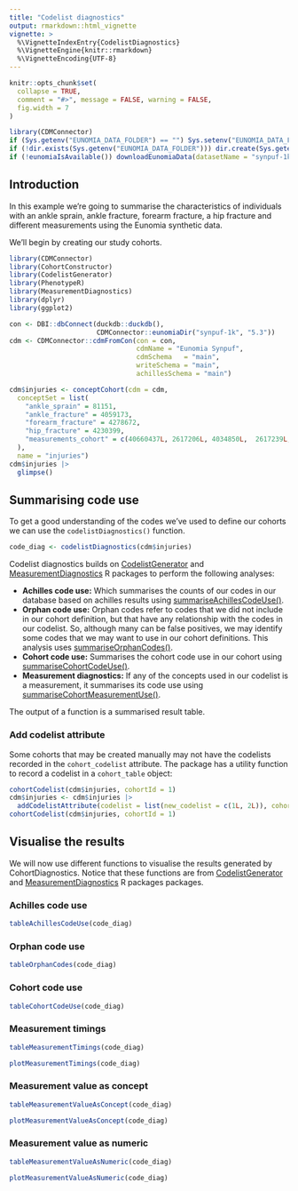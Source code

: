 ```yaml
---
title: "Codelist diagnostics"
output: rmarkdown::html_vignette
vignette: >
  %\VignetteIndexEntry{CodelistDiagnostics}
  %\VignetteEngine{knitr::rmarkdown}
  %\VignetteEncoding{UTF-8}
---
```


```r
knitr::opts_chunk$set(
  collapse = TRUE,
  comment = "#>", message = FALSE, warning = FALSE,
  fig.width = 7
)

library(CDMConnector)
if (Sys.getenv("EUNOMIA_DATA_FOLDER") == "") Sys.setenv("EUNOMIA_DATA_FOLDER" = tempdir())
if (!dir.exists(Sys.getenv("EUNOMIA_DATA_FOLDER"))) dir.create(Sys.getenv("EUNOMIA_DATA_FOLDER"))
if (!eunomiaIsAvailable()) downloadEunomiaData(datasetName = "synpuf-1k")
```

## Introduction
In this example we're going to summarise the characteristics of individuals with an ankle sprain, ankle fracture, forearm fracture, a hip fracture and different measurements using the Eunomia synthetic data. 

We'll begin by creating our study cohorts.

```r
library(CDMConnector)
library(CohortConstructor)
library(CodelistGenerator)
library(PhenotypeR)
library(MeasurementDiagnostics)
library(dplyr)
library(ggplot2)

con <- DBI::dbConnect(duckdb::duckdb(), 
                      CDMConnector::eunomiaDir("synpuf-1k", "5.3"))
cdm <- CDMConnector::cdmFromCon(con = con, 
                                cdmName = "Eunomia Synpuf",
                                cdmSchema   = "main",
                                writeSchema = "main", 
                                achillesSchema = "main")

cdm$injuries <- conceptCohort(cdm = cdm,
  conceptSet = list(
    "ankle_sprain" = 81151,
    "ankle_fracture" = 4059173,
    "forearm_fracture" = 4278672,
    "hip_fracture" = 4230399,
    "measurements_cohort" = c(40660437L, 2617206L, 4034850L,  2617239L, 4098179L)
  ),
  name = "injuries")
cdm$injuries |> 
  glimpse()
```

## Summarising code use
To get a good understanding of the codes we've used to define our cohorts we can use the `codelistDiagnostics()` function.
```r
code_diag <- codelistDiagnostics(cdm$injuries)
```

Codelist diagnostics builds on [CodelistGenerator](https://darwin-eu.github.io/CodelistGenerator/) and [MeasurementDiagnostics](https://ohdsi.github.io/MeasurementDiagnostics/) R packages to perform the following analyses:

-   **Achilles code use:** Which summarises the counts of our codes in our database based on achilles results using [summariseAchillesCodeUse()](https://darwin-eu.github.io/CodelistGenerator/reference/summariseAchillesCodeUse.html).
-   **Orphan code use:** Orphan codes refer to codes that we did not include in our cohort definition, but that have any relationship with the codes in our codelist. So, although many can be false positives, we may identify some codes that we may want to use in our cohort definitions. This analysis uses [summariseOrphanCodes()](https://darwin-eu.github.io/CodelistGenerator/reference/summariseOrphanCodes.html).
-   **Cohort code use:** Summarises the cohort code use in our cohort using [summariseCohortCodeUse()](https://darwin-eu.github.io/CodelistGenerator/reference/summariseCohortCodeUse.html).
-   **Measurement diagnostics:** If any of the concepts used in our codelist is a measurement, it summarises its code use using [summariseCohortMeasurementUse()](https://ohdsi.github.io/MeasurementDiagnostics/reference/summariseCohortMeasurementUse.html).

The output of a function is a summarised result table.

### Add codelist attribute
Some cohorts that may be created manually may not have the codelists recorded in the `cohort_codelist` attribute. The package has a utility function to record a codelist in a `cohort_table` object:

```r
cohortCodelist(cdm$injuries, cohortId = 1)
cdm$injuries <- cdm$injuries |>
  addCodelistAttribute(codelist = list(new_codelist = c(1L, 2L)), cohortName = "ankle_fracture")
cohortCodelist(cdm$injuries, cohortId = 1)
```

## Visualise the results
We will now use different functions to visualise the results generated by CohortDiagnostics. Notice that these functions are from [CodelistGenerator](https://darwin-eu.github.io/CodelistGenerator/) and [MeasurementDiagnostics](https://ohdsi.github.io/MeasurementDiagnostics/) R packages packages.

### Achilles code use
```r
tableAchillesCodeUse(code_diag)
```

### Orphan code use
```r
tableOrphanCodes(code_diag)
```

### Cohort code use
```r
tableCohortCodeUse(code_diag)
```

### Measurement timings
```r
tableMeasurementTimings(code_diag)
```
```r
plotMeasurementTimings(code_diag)
```

### Measurement value as concept
```r
tableMeasurementValueAsConcept(code_diag)
```

```r
plotMeasurementValueAsConcept(code_diag)
```

### Measurement value as numeric
```r
tableMeasurementValueAsNumeric(code_diag)
```

```r
plotMeasurementValueAsNumeric(code_diag)
```


